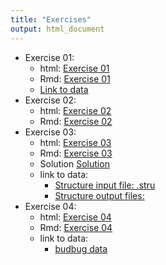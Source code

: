 ```yaml
---
title: "Exercises"
output: html_document
---
```


- Exercise 01:
    - html: [Exercise 01](./Exercises/Exercise_01.html)
    - Rmd: [Exercise 01](./Exercises/Exercise_01.Rmd)
    - [Link to data](https://github.com/rsbrennan/EvolutionaryGenomics/tree/master/Exercises/data)

- Exercise 02:
    - html: [Exercise 02](./Exercises/Exercise_02.html)
    - Rmd: [Exercise 02](./Exercises/Exercise_02.Rmd)

- Exercise 03:
    - html: [Exercise 03](./Exercises/Exercise_03.html)
    - Rmd: [Exercise 03](./Exercises/Exercise_03.Rmd)
    - Solution [Solution](./Exercises/Exercise_03_Solution.html)
    - link to data:  
        - [Structure input file: .stru](https://github.com/rsbrennan/EvolutionaryGenomics/tree/master/Exercises/data/fheteroclitus_coastal.pops.stru)
        - [Structure output files:](https://drive.google.com/drive/folders/1C9KbEUiBFSf_zJ9Cor8piH5TN8Buh2X-?usp=sharing)
        
- Exercise 04:
    - html: [Exercise 04](./Exercises/Exercise_04.html)
    - Rmd: [Exercise 04](./Exercises/Exercise_04.Rmd)
    - link to data:  
        - [budbug data](https://github.com/rsbrennan/EvolutionaryGenomics/blob/master/Exercises/data/bedbugs_cross_data.csv)